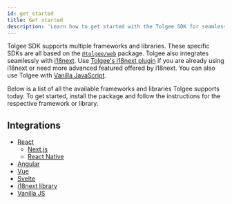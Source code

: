 ```yaml
---
id: get_started
title: Get started
description: 'Learn how to get started with the Tolgee SDK for seamless localization. Use framework-specific SDKs or the vanilla JavaScript SDK to easily integrate localization into your application.'
---
```


Tolgee SDK supports multiple frameworks and libraries. These specific SDKs are all based on the [`@tolgee/web`](./api/web_package/about) package. Tolgee also integrates seamlessly with [i18next](https://www.i18next.com/). Use [Tolgee's i18next plugin](./integrations/i18next/installation) if you are already using i18next or need more advanced featured offered by i18next. You can also use Tolgee with [Vanilla JavaScript](./integrations/vanilla/installation).

Below is a list of all the available frameworks and libraries Tolgee supports today. To get started, install the package and follow the instructions for the respective framework or library.

## Integrations

- [React](./integrations/react/overiview)
  - [Next.js](./integrations/react/next/introduction)
  - [React Native](./integrations/react/react_native)
- [Angular](./integrations/angular/installation)
- [Vue](./integrations/vue/installation)
- [Svelte](./integrations/svelte/installation)
- [i18next library](./integrations/i18next/installation)
- [Vanilla JS](./integrations/vanilla/installation)
